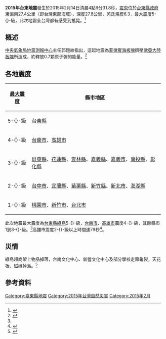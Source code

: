{{noteTA |G1=Earthquake}}
{{UTC+8}}
{{Infobox earthquake
|image= 
|caption= 
| map = {{Location map+ | Taiwan
 |places =
{{Location map~|Taiwan|lat=22.66|long=121.40|mark=Bullseye1.png|marksize=40}}
 | relief = yes
 | width = 250
 | float = center
 | caption = }}
| title = 2015年台東地震
| date = {{Start date|2015|02|14}}
| origintime = 04:06:31.8（[[國家標準時間|國家標準時間]]）
| location = {{coord|22.66|||N|121.40|||E|region:IR_type:event|display=inline,title}}
| magnitude = [[芮氏規模|芮氏規模]]6.3
| depth =  {{convert|27.8|km}}
| intensity = 5-{}-級（[[交通部中央氣象局地震震度分級|中央氣象局地震震度分級]]）<ref name="cwbreport"/>
| countries affected = 全[[臺灣|臺灣]]皆有震感
| casualties = 
}}
'''2015年台東地震'''發生於2015年2月14日清晨4點6分31.8秒，[[震央|震央]]位於[[台東縣政府|台東縣政府]]東偏南27.4公里（即台灣東部海域），深度27.8公里，芮氏規模6.3，最大震度5-{}-級，此次地震全台灣都有感受到搖晃。<ref name="cwbreport">{{Cite web |url = http://scweb.cwb.gov.tw/GraphicContent.aspx?ItemId=49&fileString=2015021404063163011 |title = 中央氣象局地震報告 |publisher = 中央氣象局地震測報中心 |language = zh-tw |accessdate = 2016-10-09 |archive-date = 2016-03-08 |archive-url = https://web.archive.org/web/20160308134004/http://scweb.cwb.gov.tw/GraphicContent.aspx?ItemId=49&fileString=2015021404063163011 |dead-url = yes }}</ref>

== 概述 ==
[[中央氣象局地震測報中心|中央氣象局地震測報中心]]主任郭鎧紋指出，這起地震為[[菲律賓海板塊|菲律賓海板塊]]擠壓[[歐亞大陸板塊|歐亞大陸板塊]]所造成，約釋放0.7顆原子彈的能量。<ref>{{cite news |author = 許敏溶 |title = 【更新】什麼？今年還有規模6以上地震！ |url = http://www.appledaily.com.tw/realtimenews/article/new/20150214/559916/ |work = 台灣蘋果日報 |date = 2015-02-14 |accessdate = 2016-10-09 |language = zh-tw |archive-date = 2016-10-10 |archive-url = https://web.archive.org/web/20161010045548/http://www.appledaily.com.tw/realtimenews/article/new/20150214/559916/ |dead-url = no }}</ref>

== 各地震度 ==
{| class="wikitable" align="mid"
|-
! [[交通部中央氣象局地震震度分級|最大震度]] !! 縣市地區
|-
| 5-{}-級 || [[台東縣|台東縣]]
|-
| 4-{}-級 || [[台南市|台南市]]、[[高雄市|高雄市]]
|-
| 3-{}-級 || [[屏東縣|屏東縣]]、[[花蓮縣|花蓮縣]]、[[雲林縣|雲林縣]]、[[嘉義縣|嘉義縣]]、[[嘉義市|嘉義市]]、[[南投縣|南投縣]]、[[彰化縣|彰化縣]]
|-
| 2-{}-級 || [[台中市|台中市]]、[[宜蘭縣|宜蘭縣]]、[[苗栗縣|苗栗縣]]、[[新竹縣|新竹縣]]、[[新北市|新北市]]、[[澎湖縣|澎湖縣]]
|-
| 1-{}-級 || [[桃園市|桃園市]]、[[新竹市|新竹市]]、[[台北市|台北市]]
|}
此次地震最大震度為[[台東縣|台東縣]][[綠島|綠島]]5-{}-級，[[台南市|台南市]]、[[高雄市|高雄市]]震度4-{}-級，其餘縣市1到3-{}-級。<ref name="cwbreport" />高雄市震度2-{}-級以上時間達79秒<ref>{{cite news |author = 湯雅雯、黃力勉、黃進恭 |title = 台東6.1地震 高雄搖晃79秒 |url = http://www.chinatimes.com/newspapers/20150215000249-260102 |work = 中國時報 |date = 2015-02-15 |accessdate = 2016-10-09 |language = zh-tw |archive-date = 2016-10-10 |archive-url = https://web.archive.org/web/20161010044243/http://www.chinatimes.com/newspapers/20150215000249-260102 |dead-url = no }}</ref>。

== 災情 ==
綠島超商架上物品掉落，台南文化中心、新營文化中心及部分學校走廊龜裂，天花板、磁磚掉落。<ref>{{cite news |author = 林嘉琪、陳賢義、洪瑞琴、洪定宏、蔡宗憲、蔡穎 |title = 情人節地牛湊熱鬧 台東凌晨搖好大 |url = http://news.ltn.com.tw/news/life/paper/856096 |work = 自由時報 |date = 2015-02-15 |accessdate = 2016-10-09 |language = zh-tw |archive-date = 2016-10-10 |archive-url = https://web.archive.org/web/20161010044115/http://news.ltn.com.tw/news/life/paper/856096 |dead-url = no }}</ref>

==參考資料==
{{reflist}}

{{臺灣地震}}
{{2015年地震}}

[[Category:臺東縣地震|Category:臺東縣地震]]
[[Category:2015年台灣自然災害|Category:2015年台灣自然災害]]
[[Category:2015年2月|Category:2015年2月]]